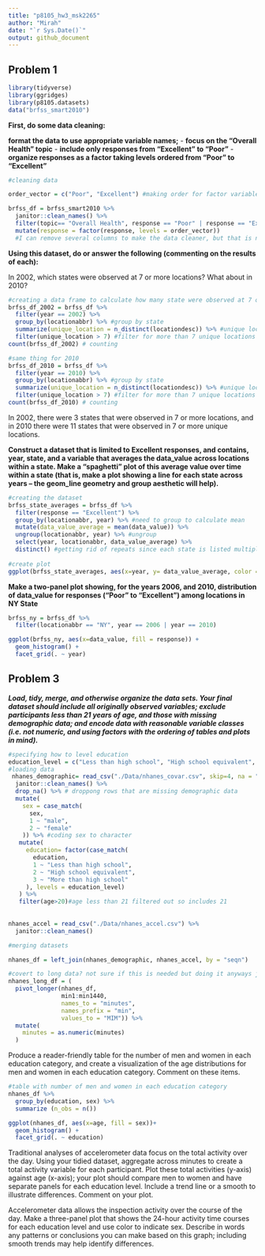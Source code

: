 ```yaml
---
title: "p8105_hw3_msk2265"
author: "Mirah"
date: "`r Sys.Date()`"
output: github_document
---
```


## Problem 1 
```r

library(tidyverse)
library(ggridges)
library(p8105.datasets)
data("brfss_smart2010")
```

**First, do some data cleaning:**

**format the data to use appropriate variable names;**
  - **focus on the “Overall Health” topic**
  - **include only responses from “Excellent” to “Poor”**
  - **organize responses as a factor taking levels ordered from “Poor” to “Excellent”**
  
```r
#cleaning data

order_vector = c("Poor", "Excellent") #making order for factor variable

brfss_df = brfss_smart2010 %>%
  janitor::clean_names() %>% 
  filter(topic== "Overall Health", response == "Poor" | response == "Excellent") %>% 
  mutate(response = factor(response, levels = order_vector))
  #I can remove several columns to make the data cleaner, but that is not in the instructions so I am not sure if I should be doing that
```

**Using this dataset, do or answer the following (commenting on the results of each):**

In 2002, which states were observed at 7 or more locations? What about in 2010?

```r
#creating a data frame to calculate how many state were observed at 7 or more locations
brfss_df_2002 = brfss_df %>% 
  filter(year == 2002) %>% 
  group_by(locationabbr) %>% #group by state
  summarize(unique_location = n_distinct(locationdesc)) %>% #unique locations in the state
  filter(unique_location > 7) #filter for more than 7 unique locations
count(brfss_df_2002) # counting

#same thing for 2010
brfss_df_2010 = brfss_df %>% 
  filter(year == 2010) %>% 
  group_by(locationabbr) %>% #group by state
  summarize(unique_location = n_distinct(locationdesc)) %>% #unique locations in the state
  filter(unique_location > 7) #filter for more than 7 unique locations
count(brfss_df_2010) # counting

```
In 2002,  there were 3 states that were observed in 7 or more locations, and in 2010 there were 11 states that were observed in 7 or more unique locations. 

**Construct a dataset that is limited to Excellent responses, and contains, year, state, and a variable that averages the data_value across locations within a state. Make a “spaghetti” plot of this average value over time within a state (that is, make a plot showing a line for each state across years – the geom_line geometry and group aesthetic will help).**
```r
#creating the dataset
brfss_state_averages = brfss_df %>% 
  filter(response == "Excellent") %>% 
  group_by(locationabbr, year) %>% #need to group to calculate mean
  mutate(data_value_average = mean(data_value)) %>% 
  ungroup(locationabbr, year) %>% #ungroup
  select(year, locationabbr, data_value_average) %>% 
  distinct() #getting rid of repeats since each state is listed multiple times
  
#create plot
ggplot(brfss_state_averages, aes(x=year, y= data_value_average, color = locationabbr)) + geom_line()
```

**Make a two-panel plot showing, for the years 2006, and 2010, distribution of data_value for responses (“Poor” to “Excellent”) among locations in NY State**
```r
brfss_ny = brfss_df %>% 
  filter(locationabbr == "NY", year == 2006 | year == 2010)

ggplot(brfss_ny, aes(x=data_value, fill = response)) + 
  geom_histogram() +
  facet_grid(. ~ year)
```

## Problem 3

***Load, tidy, merge, and otherwise organize the data sets. Your final dataset should include all originally observed variables; exclude participants less than 21 years of age, and those with missing demographic data; and encode data with reasonable variable classes (i.e. not numeric, and using factors with the ordering of tables and plots in mind).***

```r
#specifying how to level education
education_level = c("Less than high school", "High school equivalent", "More than high school")
#loading data
 nhanes_demographic= read_csv("./Data/nhanes_covar.csv", skip=4, na = "NA" ) %>% 
  janitor::clean_names() %>% 
  drop_na() %>% # droppong rows that are missing demographic data
  mutate(
    sex = case_match(
      sex, 
      1 ~ "male",
      2 ~ "female"
    )) %>% #coding sex to character
   mutate(
     education= factor(case_match(
       education,
       1 ~ "Less than high school",
       2 ~ "High school equivalent",
       3 ~ "More than high school"
     ), levels = education_level)
   ) %>% 
   filter(age>20)#age less than 21 filtered out so includes 21
 
  
nhanes_accel = read_csv("./Data/nhanes_accel.csv") %>% 
  janitor::clean_names()

#merging datasets

nhanes_df = left_join(nhanes_demographic, nhanes_accel, by = "seqn")
```


```r
#covert to long data? not sure if this is needed but doing it anyways just in case
nhanes_long_df = (
  pivot_longer(nhanes_df,
               min1:min1440,
               names_to = "minutes",
               names_prefix = "min",
               values_to = "MIM")) %>% 
  mutate(
    minutes = as.numeric(minutes)
  )

```


Produce a reader-friendly table for the number of men and women in each education category, and create a visualization of the age distributions for men and women in each education category. Comment on these items.
```r
#table with number of men and women in each education category
nhanes_df %>% 
  group_by(education, sex) %>% 
  summarize (n_obs = n())

ggplot(nhanes_df, aes(x=age, fill = sex))+
  geom_histogram() +
  facet_grid(. ~ education)
```


Traditional analyses of accelerometer data focus on the total activity over the day. Using your tidied dataset, aggregate across minutes to create a total activity variable for each participant. Plot these total activities (y-axis) against age (x-axis); your plot should compare men to women and have separate panels for each education level. Include a trend line or a smooth to illustrate differences. Comment on your plot.

Accelerometer data allows the inspection activity over the course of the day. Make a three-panel plot that shows the 24-hour activity time courses for each education level and use color to indicate sex. Describe in words any patterns or conclusions you can make based on this graph; including smooth trends may help identify differences.